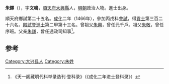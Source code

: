 '''朱鐸'''（{{bd|1436年||？}}），字'''文鳴'''，[[順天府|順天府]][[大兴县_(金朝)|大興縣]]人，[[明朝|明朝]]政治人物。進士出身。

順天府鄉試第二十五名。[[成化|成化]]二年（1466年），參加丙戌科[[會試|會試]]，得[[貢士|貢士]]第三百二十六名。[[殿試|殿試]]登[[進士|進士]]第二甲第十三名。曾祖父[[朱興|朱興]]，曾任元千戶。祖父[[朱敬|朱敬]]，曾任序班。父亲[[朱謙|朱謙]]，曾任通政司知事<ref>《天一阁藏明代科举录选刊·登科录》（《成化二年进士登科录》）</ref>。

==参考==
{{reflist}}
{{明朝人物小作品}}
{{成化二年丙戌科殿試金榜}}

[[Category:大兴县人|Category:大兴县人]]
[[Category:朱姓|Category:朱姓]]